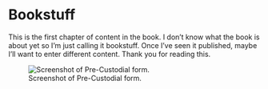 
# Bookstuff

This is the first chapter of content in the book. 
I don't know what the book is about yet so I'm just calling it bookstuff. 
Once I've seen it published, maybe I'll want to enter different content.
Thank you for reading this.

![Screenshot of Pre-Custodial form.](https://drive.google.com/file/d/1g8oi3CjI3NQNzHMr0-1Ceuyi2q8ip77J/view?usp=share_link)
